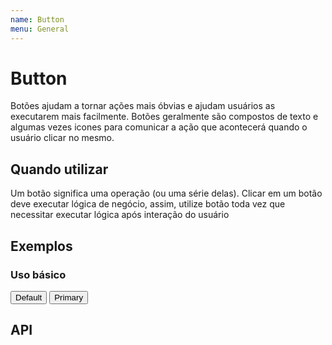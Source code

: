 ```yaml
---
name: Button
menu: General
---
```


# Button

Botões ajudam a tornar ações mais óbvias e ajudam usuários as executarem mais facilmente. Botões geralmente são compostos de texto e algumas vezes icones para comunicar a ação que acontecerá quando o usuário clicar no mesmo.

## Quando utilizar

Um botão significa uma operação (ou uma série delas). Clicar em um botão deve executar lógica de negócio, assim, utilize botão toda vez que necessitar executar lógica após interação do usuário

## Exemplos

### Uso básico

<Playground>
  <Button>Default</Button>
  <Button type="primary">Primary</Button>
</Playground>

## API

<Props of={Button} />
